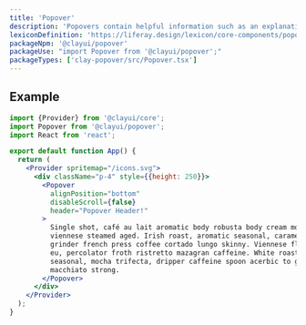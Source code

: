 ```yaml
---
title: 'Popover'
description: 'Popovers contain helpful information such as an explanation of a context.'
lexiconDefinition: 'https://liferay.design/lexicon/core-components/popovers-tooltips/'
packageNpm: '@clayui/popover'
packageUse: "import Popover from '@clayui/popover';"
packageTypes: ['clay-popover/src/Popover.tsx']
---
```


## Example

```jsx preview
import {Provider} from '@clayui/core';
import Popover from '@clayui/popover';
import React from 'react';

export default function App() {
  return (
    <Provider spritemap="/icons.svg">
      <div className="p-4" style={{height: 250}}>
        <Popover
          alignPosition="bottom"
          disableScroll={false}
          header="Popover Header!"
        >
          Single shot, café au lait aromatic body robusta body cream mocha
          viennese steamed aged. Irish roast, aromatic seasonal, caramelization
          grinder french press coffee cortado lungo skinny. Viennese flavour cup
          eu, percolator froth ristretto mazagran caffeine. White roast
          seasonal, mocha trifecta, dripper caffeine spoon acerbic to go
          macchiato strong.
        </Popover>
      </div>
    </Provider>
  );
}
```
